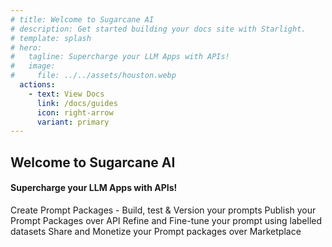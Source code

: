 ```yaml
---
# title: Welcome to Sugarcane AI
# description: Get started building your docs site with Starlight.
# template: splash
# hero:
#   tagline: Supercharge your LLM Apps with APIs!
#   image:
#     file: ../../assets/houston.webp
  actions:
    - text: View Docs
      link: /docs/guides
      icon: right-arrow
      variant: primary
---
```



## Welcome to Sugarcane AI
#### Supercharge your LLM Apps with APIs!

<CardGrid stagger>
    <Card title="Create Prompt Packages" icon="pencil">
        Create Prompt Packages - Build, test & Version your prompts
    </Card>
    <Card title="Publish Prompt Packages" icon="add-document">
        Publish your Prompt Packages over API
    </Card>
    <Card title="Fine-Tune your Prompts" icon="setting">
        Refine and Fine-tune your prompt using labelled datasets
    </Card>
    <Card title="Monetize Prompt Packages" icon="open-book">
        Share and Monetize your Prompt packages over Marketplace
    </Card>
</CardGrid>

